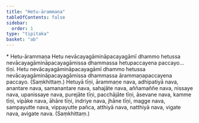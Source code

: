```yaml
---
title: "Hetu-ārammaṇa"
tableOfContents: false
sidebar:
  order: 1
type: "tipitaka"
basket: "ab"
---
```



<DynamicBreadcrumb />

<Paragraph type="center">
* Hetu-ārammaṇa
</Paragraph>

<Division number="326">

<Paragraph number="678">
Hetu nevācayagāmināpacayagāmī dhammo hetussa nevācayagāmināpacayagāmissa dhammassa hetupaccayena paccayo…  tīṇi.
</Paragraph>

<Paragraph number="679">
Hetu nevācayagāmināpacayagāmī dhammo hetussa nevācayagāmināpacayagāmissa dhammassa ārammaṇapaccayena paccayo. (Saṃkhittaṃ.)
</Paragraph>

</Division>
<Division number="327">

<Paragraph number="680">
Hetuyā tīṇi, ārammaṇe nava, adhipatiyā nava, anantare nava, samanantare nava, sahajāte nava, aññamaññe nava, nissaye nava, upanissaye nava, purejāte tīṇi, pacchājāte tīṇi, āsevane nava, kamme tīṇi, vipāke nava, āhāre tīṇi, indriye nava, jhāne tīṇi, magge nava, sampayutte nava, vippayutte pañca, atthiyā nava, natthiyā nava, vigate nava, avigate nava. (Saṃkhittaṃ.)
</Paragraph>
</Division>